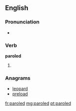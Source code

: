 ==English==

===Pronunciation===
* {{rhymes|əʊld}}

===Verb===
'''paroled'''

# {{past of|parole}}

===Anagrams===
* [[leopard#English|leopard]]
* [[preload#English|preload]]

[[fr:paroled]]
[[mg:paroled]]
[[pt:paroled]]